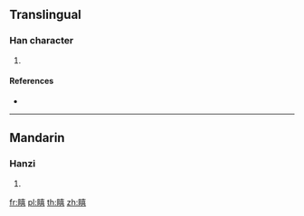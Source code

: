 {{character info/new}}
==Translingual==

===Han character===
{{Han char|rn=109|rad=目|as=12|sn=17|four=|canj=BUGRR}}

# {{defn|Han|sort=目12}}

====References====
* {{Han ref|kx=0817.080|dkj=23679|dj=1225.320|hdz=42512.080|uh=77A6|ud=30630}}

----

==Mandarin==

===Hanzi===
{{cmn-hanzi|pin=[[liào]] ([[liao4]]), [[xī]] ([[xi1]]), [[yǎo]] ([[yao3]])|wg=liao<sup>4</sup>, hsi<sup>1</sup>, yao<sup>3</sup>}}

# {{defn|lang=cmn|sort=目12}}

[[fr:瞦]]
[[pl:瞦]]
[[th:瞦]]
[[zh:瞦]]
